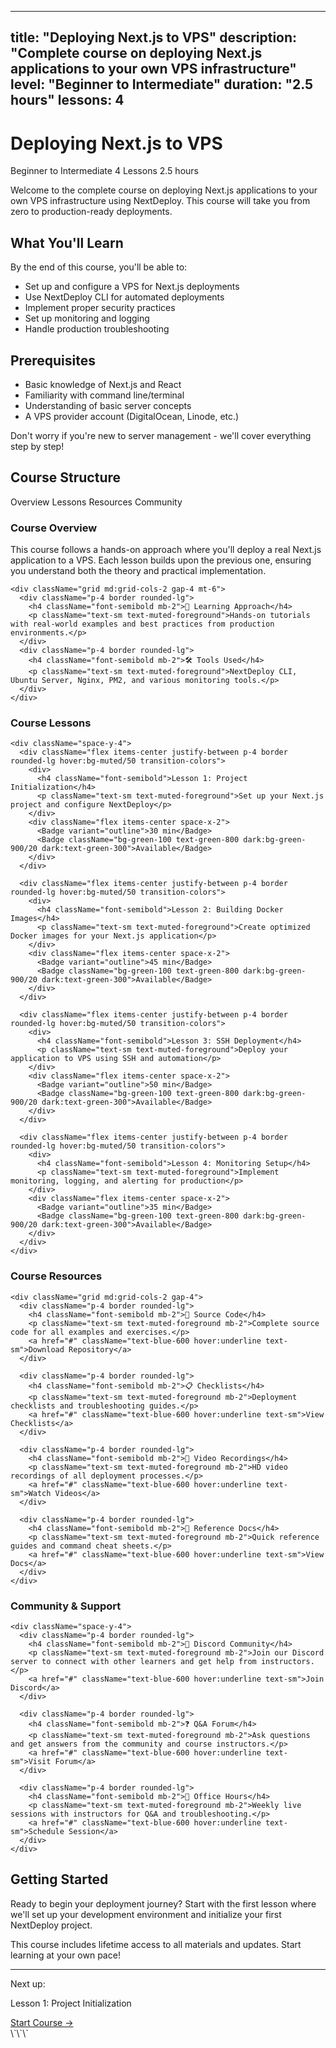 
---
title: "Deploying Next.js to VPS"
description: "Complete course on deploying Next.js applications to your own VPS infrastructure"
level: "Beginner to Intermediate"
duration: "2.5 hours"
lessons: 4
---


# Deploying Next.js to VPS

<div className="flex items-center space-x-4 mb-8">
  <Badge className="bg-green-100 text-green-800 dark:bg-green-900/20 dark:text-green-300">Beginner to Intermediate</Badge>
  <Badge variant="outline">4 Lessons</Badge>
  <Badge variant="outline">2.5 hours</Badge>
</div>

Welcome to the complete course on deploying Next.js applications to your own VPS infrastructure using NextDeploy. This course will take you from zero to production-ready deployments.

## What You'll Learn

By the end of this course, you'll be able to:

- Set up and configure a VPS for Next.js deployments
- Use NextDeploy CLI for automated deployments
- Implement proper security practices
- Set up monitoring and logging
- Handle production troubleshooting

## Prerequisites

- Basic knowledge of Next.js and React
- Familiarity with command line/terminal
- Understanding of basic server concepts
- A VPS provider account (DigitalOcean, Linode, etc.)

<Info>
Don't worry if you're new to server management - we'll cover everything step by step!
</Info>

## Course Structure

<Tabs defaultValue="overview" className="w-full">
  <TabsList className="grid w-full grid-cols-4">
    <TabsTrigger value="overview">Overview</TabsTrigger>
    <TabsTrigger value="lessons">Lessons</TabsTrigger>
    <TabsTrigger value="resources">Resources</TabsTrigger>
    <TabsTrigger value="community">Community</TabsTrigger>
  </TabsList>
  
  <TabsContent value="overview" className="space-y-4">
    <h3 className="text-xl font-semibold">Course Overview</h3>
    <p>This course follows a hands-on approach where you'll deploy a real Next.js application to a VPS. Each lesson builds upon the previous one, ensuring you understand both the theory and practical implementation.</p>
    
    <div className="grid md:grid-cols-2 gap-4 mt-6">
      <div className="p-4 border rounded-lg">
        <h4 className="font-semibold mb-2">🎯 Learning Approach</h4>
        <p className="text-sm text-muted-foreground">Hands-on tutorials with real-world examples and best practices from production environments.</p>
      </div>
      <div className="p-4 border rounded-lg">
        <h4 className="font-semibold mb-2">🛠️ Tools Used</h4>
        <p className="text-sm text-muted-foreground">NextDeploy CLI, Ubuntu Server, Nginx, PM2, and various monitoring tools.</p>
      </div>
    </div>
  </TabsContent>
  
  <TabsContent value="lessons" className="space-y-4">
    <h3 className="text-xl font-semibold">Course Lessons</h3>
    
    <div className="space-y-4">
      <div className="flex items-center justify-between p-4 border rounded-lg hover:bg-muted/50 transition-colors">
        <div>
          <h4 className="font-semibold">Lesson 1: Project Initialization</h4>
          <p className="text-sm text-muted-foreground">Set up your Next.js project and configure NextDeploy</p>
        </div>
        <div className="flex items-center space-x-2">
          <Badge variant="outline">30 min</Badge>
          <Badge className="bg-green-100 text-green-800 dark:bg-green-900/20 dark:text-green-300">Available</Badge>
        </div>
      </div>
      
      <div className="flex items-center justify-between p-4 border rounded-lg hover:bg-muted/50 transition-colors">
        <div>
          <h4 className="font-semibold">Lesson 2: Building Docker Images</h4>
          <p className="text-sm text-muted-foreground">Create optimized Docker images for your Next.js application</p>
        </div>
        <div className="flex items-center space-x-2">
          <Badge variant="outline">45 min</Badge>
          <Badge className="bg-green-100 text-green-800 dark:bg-green-900/20 dark:text-green-300">Available</Badge>
        </div>
      </div>
      
      <div className="flex items-center justify-between p-4 border rounded-lg hover:bg-muted/50 transition-colors">
        <div>
          <h4 className="font-semibold">Lesson 3: SSH Deployment</h4>
          <p className="text-sm text-muted-foreground">Deploy your application to VPS using SSH and automation</p>
        </div>
        <div className="flex items-center space-x-2">
          <Badge variant="outline">50 min</Badge>
          <Badge className="bg-green-100 text-green-800 dark:bg-green-900/20 dark:text-green-300">Available</Badge>
        </div>
      </div>
      
      <div className="flex items-center justify-between p-4 border rounded-lg hover:bg-muted/50 transition-colors">
        <div>
          <h4 className="font-semibold">Lesson 4: Monitoring Setup</h4>
          <p className="text-sm text-muted-foreground">Implement monitoring, logging, and alerting for production</p>
        </div>
        <div className="flex items-center space-x-2">
          <Badge variant="outline">35 min</Badge>
          <Badge className="bg-green-100 text-green-800 dark:bg-green-900/20 dark:text-green-300">Available</Badge>
        </div>
      </div>
    </div>
  </TabsContent>
  
  <TabsContent value="resources" className="space-y-4">
    <h3 className="text-xl font-semibold">Course Resources</h3>
    
    <div className="grid md:grid-cols-2 gap-4">
      <div className="p-4 border rounded-lg">
        <h4 className="font-semibold mb-2">📁 Source Code</h4>
        <p className="text-sm text-muted-foreground mb-2">Complete source code for all examples and exercises.</p>
        <a href="#" className="text-blue-600 hover:underline text-sm">Download Repository</a>
      </div>
      
      <div className="p-4 border rounded-lg">
        <h4 className="font-semibold mb-2">📋 Checklists</h4>
        <p className="text-sm text-muted-foreground mb-2">Deployment checklists and troubleshooting guides.</p>
        <a href="#" className="text-blue-600 hover:underline text-sm">View Checklists</a>
      </div>
      
      <div className="p-4 border rounded-lg">
        <h4 className="font-semibold mb-2">🎥 Video Recordings</h4>
        <p className="text-sm text-muted-foreground mb-2">HD video recordings of all deployment processes.</p>
        <a href="#" className="text-blue-600 hover:underline text-sm">Watch Videos</a>
      </div>
      
      <div className="p-4 border rounded-lg">
        <h4 className="font-semibold mb-2">📖 Reference Docs</h4>
        <p className="text-sm text-muted-foreground mb-2">Quick reference guides and command cheat sheets.</p>
        <a href="#" className="text-blue-600 hover:underline text-sm">View Docs</a>
      </div>
    </div>
  </TabsContent>
  
  <TabsContent value="community" className="space-y-4">
    <h3 className="text-xl font-semibold">Community & Support</h3>
    
    <div className="space-y-4">
      <div className="p-4 border rounded-lg">
        <h4 className="font-semibold mb-2">💬 Discord Community</h4>
        <p className="text-sm text-muted-foreground mb-2">Join our Discord server to connect with other learners and get help from instructors.</p>
        <a href="#" className="text-blue-600 hover:underline text-sm">Join Discord</a>
      </div>
      
      <div className="p-4 border rounded-lg">
        <h4 className="font-semibold mb-2">❓ Q&A Forum</h4>
        <p className="text-sm text-muted-foreground mb-2">Ask questions and get answers from the community and course instructors.</p>
        <a href="#" className="text-blue-600 hover:underline text-sm">Visit Forum</a>
      </div>
      
      <div className="p-4 border rounded-lg">
        <h4 className="font-semibold mb-2">🎯 Office Hours</h4>
        <p className="text-sm text-muted-foreground mb-2">Weekly live sessions with instructors for Q&A and troubleshooting.</p>
        <a href="#" className="text-blue-600 hover:underline text-sm">Schedule Session</a>
      </div>
    </div>
  </TabsContent>
</Tabs>

## Getting Started

Ready to begin your deployment journey? Start with the first lesson where we'll set up your development environment and initialize your first NextDeploy project.

<Success>
This course includes lifetime access to all materials and updates. Start learning at your own pace!
</Success>

---

<div className="flex justify-between items-center mt-8 pt-8 border-t">
  <div>
    <p className="text-sm text-muted-foreground">Next up:</p>
    <p className="font-semibold">Lesson 1: Project Initialization</p>
  </div>
  <a href="/courses/deploying-nextjs-to-vps/01-init-project" className="text-blue-600 hover:underline">
    Start Course →
  </a>
</div>
\`\`\`
